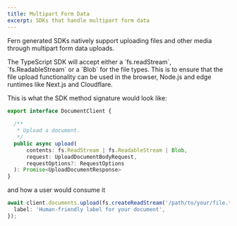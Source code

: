 ```yaml
---
title: Multipart Form Data
excerpt: SDKs that handle multipart form data
---
```


Fern generated SDKs natively support uploading files and other media through 
multipart form data uploads. 

<Tabs>
<Tab title="TypeScript">
  The TypeScript SDK will accept either a `fs.readStream`, `fs.ReadableStream` or a 
  `Blob` for the file types. This is to ensure that the file upload functionality 
  can be used in the browser, Node.js and edge runtimes like Next.js and Cloudflare. 

  This is what the SDK method signature would look like: 
  ```ts DocumentClient.ts
  export interface DocumentClient {
    
    /**
     * Upload a document.
     */
    public async upload(
        contents: fs.ReadStream | fs.ReadableStream | Blob,
        request: UploadDocumentBodyRequest,
        requestOptions?: RequestOptions
    ): Promise<UploadDocumentResponse>  
  }
  ```
  and how a user would consume it
  ```ts
  await client.documents.upload(fs.createReadStream('/path/to/your/file.txt'), {
    label: 'Human-friendly label for your document',
  });
  ```
</Tab>
</Tabs>
